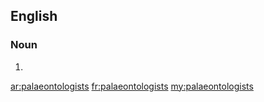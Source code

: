 {{also|palæontologists}}
==English==

===Noun===
{{head|en}}

# {{plural of|palaeontologist}}

[[ar:palaeontologists]]
[[fr:palaeontologists]]
[[my:palaeontologists]]